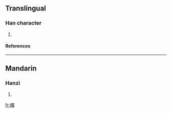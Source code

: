==Translingual==
===Han character===
{{Han char|rn=75|rad=木|as=08|sn=12|four=4794<sub>7</sub>|canj=木月尸水 (DBSE)}}
# {{defn|Han|sort=木08}}
====References====
{{Han ref|kx=0534.190|dkj=14982|hdz=21235.110|uh=68F4|ud=26868|bh=D9D2|bd=55762}}

----
==Mandarin==
===Hanzi===
{{cmn-hanzi|pin=[[fú]] (fu2)|wg=fu<sup>2</sup>}}
# {{defn|Mandarin}}

[[fr:棴]]